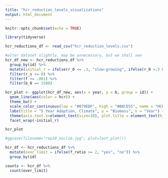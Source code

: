 ---
title: "hcr_reduction_levels_visualizations"
output: html_document
---

```{r setup, include=FALSE}
knitr::opts_chunk$set(echo = TRUE)
```


```{r}
library(tidyverse)

hcr_reductions_df <- read_csv("hcr_reduction_levels.csv")

#alter dataset slightly, may be unnecessary, but we shall see 
hcr_df_new <- hcr_reductions_df %>%
  group_by(id) %>% 
  mutate(initial_r = ifelse(r_0 <= .3, "slow-growing", ifelse(r_0 >.3 & r_0 <= .5, "medium-growing", "fast-growing"))) %>% 
  filter(r_s <= 0) %>% 
  filter(f >= .001) %>% 
  filter(b_0 == 1500)

hcr_plot <- ggplot(hcr_df_new, aes(x = year, y = b, group = id)) +
  geom_line(aes(color = hcr)) +
  theme_bw() +
  scale_color_continuous(low = "#079EDF", high = "#B8CE55", name = "HCR") +
  labs(title = "5 Year Adaption, Climate", y = "Biomass", x = "Year") +
  theme(axis.text.x=element_text(size=10), plot.title = element_text(hjust = 0.5, face = "bold", size = 15), axis.title.x = element_text(face = "bold"), axis.title.y = element_text(face = "bold")) +
  facet_wrap(~initial_r)

hcr_plot

#ggsave(filename="rep10_noclim.jpg", plot=last_plot())

```

```{r}

hcr_df <- hcr_reductions_df %>% 
  mutate(over_limit = ifelse(f_ratio >= 2, "yes", "no")) %>% 
  group_by(id)

counts <- hcr_df %>% 
  count(over_limit)
  

```

